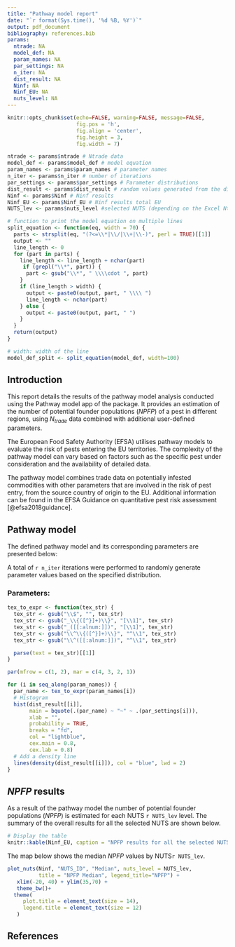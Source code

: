 ```yaml
---
title: "Pathway model report"
date: "`r format(Sys.time(), '%d %B, %Y')`"
output: pdf_document
bibliography: references.bib
params:
  ntrade: NA
  model_def: NA
  param_names: NA
  par_settings: NA
  n_iter: NA
  dist_result: NA
  Ninf: NA
  Ninf_EU: NA
  nuts_level: NA
---
```


```r
knitr::opts_chunk$set(echo=FALSE, warning=FALSE, message=FALSE,
                      fig.pos = 'h',
                      fig.align = 'center',
                      fig.height = 3,
                      fig.width = 7)
```

```r
ntrade <- params$ntrade # Ntrade data
model_def <- params$model_def # model equation
param_names <- params$param_names # parameter names
n_iter <- params$n_iter # number of iterations
par_settings <- params$par_settings # Parameter distributions
dist_result <- params$dist_result # random values generated from the distributions
Ninf <- params$Ninf # Ninf results
Ninf_EU <- params$Ninf_EU # Ninf results total EU
NUTS_lev <- params$nuts_level #selected NUTS (depending on the Excel Ntrade file chosen)

```

```r
# function to print the model equation on multiple lines
split_equation <- function(eq, width = 70) {
  parts <- strsplit(eq, "(?<=\\*|\\/|\\+|\\-)", perl = TRUE)[[1]]
  output <- ""
  line_length <- 0
  for (part in parts) {
    line_length <- line_length + nchar(part)
     if (grepl("\\*", part)) {
      part <- gsub("\\*", " \\\\cdot ", part)
    }
    if (line_length > width) {
      output <- paste0(output, part, " \\\\ ")
      line_length <- nchar(part)
    } else {
      output <- paste0(output, part, " ")
    }
  }
  return(output)
}

# width: width of the line
model_def_split <- split_equation(model_def, width=100)
```


## Introduction

This report details the results of the pathway model analysis conducted using 
the Pathway model app of the \texttt{qPRAentry} package.
It provides an estimation of the number of potential founder populations 
$(\mathit{NPFP})$ of a pest in different regions, using $N_{trade}$ data combined 
with additional user-defined parameters.

The European Food Safety Authority (EFSA) utilises pathway models to evaluate the 
risk of pests entering the EU territories. The complexity of the pathway model 
can vary based on factors such as the specific pest under consideration and the 
availability of detailed data.

The pathway model combines trade data on potentially infested commodities with 
other parameters that are involved in the risk of pest entry, from the source country of 
origin to the EU. Additional information can be found in the EFSA Guidance on 
quantitative pest risk assessment [@efsa2018guidance].



## Pathway model

The defined pathway model and its corresponding parameters are presented below:

\begin{gather*}
`r model_def_split`
\end{gather*}


A total of `r n_iter` iterations were performed to randomly generate parameter 
values based on the specified distribution.

### Parameters: 


```r
tex_to_expr <- function(tex_str) {
  tex_str <- gsub("\\$", "", tex_str) 
  tex_str <- gsub("_\\{([^}]+)\\}", "[\\1]", tex_str) 
  tex_str <- gsub("_([[:alnum:]])", "[\\1]", tex_str)
  tex_str <- gsub("\\^\\{([^}]+)\\}", "^\\1", tex_str)
  tex_str <- gsub("\\^([[:alnum:]])", "^\\1", tex_str)

  parse(text = tex_str)[[1]]
}

par(mfrow = c(1, 2), mar = c(4, 3, 2, 1))

for (i in seq_along(param_names)) {
  par_name <- tex_to_expr(param_names[i])
  # Histogram
  hist(dist_result[[i]], 
       main = bquote(.(par_name) ~ "~" ~ .(par_settings[i])),
       xlab = "",
       probability = TRUE, 
       breaks = "fd", 
       col = "lightblue",
       cex.main = 0.8,
       cex.lab = 0.8) 
  # Add a density line
  lines(density(dist_result[[i]]), col = "blue", lwd = 2)
}

```


## $\mathit{NPFP}$ results

As a result of the pathway model the number of potential founder populations $(\mathit{NPFP})$ 
is estimated for each NUTS `r NUTS_lev` level.
The summary of the overall results for all the selected NUTS are shown below.

```r

# Display the table
knitr::kable(Ninf_EU, caption = "NPFP results for all the selected NUTS", digits = 4) 

```

The map below shows the median $\mathit{NPFP}$ values by NUTS`r NUTS_lev`.

```r

plot_nuts(Ninf, "NUTS_ID", "Median", nuts_level = NUTS_lev,
          title = "NPFP Median", legend_title="NPFP") +
   xlim(-20, 40) + ylim(35,70) +
   theme_bw()+
  theme(
     plot.title = element_text(size = 14),
     legend.title = element_text(size = 12)
   )

```
\begin{center}
Figure 1: $\mathit{NPFP}$ at the NUTS`r NUTS_lev` level.
\end{center}


## References


